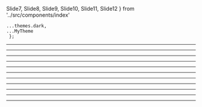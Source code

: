 Slide7, Slide8, Slide9, Slide10, Slide11, Slide12 } from '../src/components/index'



    ...themes.dark,
    ...MyTheme
     };



<Slide1/>


---


<Slide2/>


---


<Slide3/>


---


<Slide4/>


---


<Slide5/>


---


<Slide6/>


---


<Slide7/>


---


<Slide8/>


---


<Slide9/>


---


<Slide10/>


---


<Slide11/>


---


<Slide12/>
